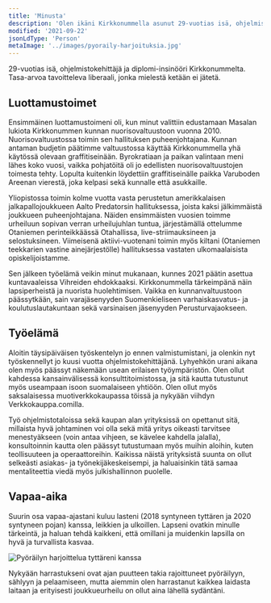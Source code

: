 ```yaml
---
title: 'Minusta'
description: 'Olen ikäni Kirkkonummella asunut 29-vuotias isä, ohjelmistokehittäjä ja diplomi-insinööri. Haluan huolehtia siitä, että lapsilla ja nuorilla on hyvä kasvuympäristö ja valoisa tulevaisuus.'
modified: '2021-09-22'
jsonLdType: 'Person'
metaImage: '../images/pyoraily-harjoituksia.jpg'
---
```



29-vuotias isä, ohjelmistokehittäjä ja diplomi-insinööri Kirkkonummelta. Tasa-arvoa tavoitteleva liberaali, jonka mielestä ketään ei jätetä.

## Luottamustoimet

Ensimmäinen luottamustoimeni oli, kun minut valittiin edustamaan Masalan lukiota Kirkkonummen kunnan nuorisovaltuustoon vuonna 2010. Nuorisovaltuustossa toimin sen hallituksen puheenjohtajana. Kunnan antaman budjetin päätimme valtuustossa käyttää Kirkkonummella yhä käytössä olevaan graffitiseinään. Byrokratiaan ja paikan valintaan meni lähes koko vuosi, vaikka pohjatöitä oli jo edellisten nuorisovaltuustojen toimesta tehty. Lopulta kuitenkin löydettiin graffitiseinälle paikka Varuboden Areenan vierestä, joka kelpasi sekä kunnalle että asukkaille.

<KirkkonummenGraffitiseina alt="Kirkkonummen graffitiseinä ja Varuboden Areena" caption="Kirkkonummen graffitiseinä" />

Yliopistossa toimin kolme vuotta vasta perustetun amerikkalaisen jalkapallojoukkueen Aalto Predatorsin hallituksessa, joista kaksi jälkimmäistä joukkueen puheenjohtajana. Näiden ensimmäisten vuosien toimme urheiluun sopivan verran urheilujuhlan tuntua, järjestämällä ottelumme Otaniemen perinteikkäässä Otahallissa, live-striimauksineen ja selostuksineen. Viimeisenä aktiivi-vuotenani toimin myös kiltani (Otaniemen teekkarien vastine ainejärjestölle) hallituksessa vastaten ulkomaalaisista opiskelijoistamme.

Sen jälkeen työelämä veikin minut mukanaan, kunnes 2021 päätin asettua kuntavaaleissa Vihreiden ehdokkaaksi. Kirkkonummella tärkeimpänä näin lapsiperheistä ja nuorista huolehtimisen. Vaikka en kunnanvaltuustoon päässytkään, sain varajäsenyyden Suomenkieliseen varhaiskasvatus- ja koulutuslautakuntaan sekä varsinaisen jäsenyyden Perusturvajaokseen.

## Työelämä

Aloitin täysipäiväisen työskentelyn jo ennen valmistumistani, ja olenkin nyt työskennellyt jo kuusi vuotta ohjelmistokehittäjänä. Lyhyehkön urani aikana olen myös päässyt näkemään usean erilaisen työympäristön. Olen ollut kahdessa kansainvälisessä konsulttitoimistossa, ja sitä kautta tutustunut myös useampaan isoon suomalaiseen yhtiöön. Olen ollut myös saksalaisessa muotiverkkokaupassa töissä ja nykyään viihdyn Verkkokauppa.comilla.

Työ ohjelmistotaloissa sekä kaupan alan yrityksissä on opettanut sitä, millaista hyvä johtaminen voi olla sekä mitä yritys oikeasti tarvitsee menestyäkseen (voin antaa vihjeen, se kävelee kahdella jalalla), konsultoinnin kautta olen päässyt tutustumaan myös muihin aloihin, kuten teollisuuteen ja operaattoreihin. Kaikissa näistä yrityksistä suunta on ollut selkeästi asiakas- ja työnekijäkeskeisempi, ja haluaisinkin tätä samaa mentaliteettia viedä myös julkishallinnon puolelle.

## Vapaa-aika

Suurin osa vapaa-ajastani kuluu lasteni (2018 syntyneen tyttären ja 2020 syntyneen pojan) kanssa, leikkien ja ulkoillen. Lapseni ovatkin minulle tärkeintä, ja haluan tehdä kaikkeni, että omillani ja muidenkin lapsilla on hyvä ja turvallista kasvaa.

<Image alt="Pyöräilyn harjoittelua tyttäreni kanssa" caption="Pyöräilyn harjoittelua tyttäreni kanssa" />

Nykyään harrastukseni ovat ajan puutteen takia rajoittuneet pyöräilyyn, sählyyn ja pelaamiseen, mutta aiemmin olen harrastanut kaikkea laidasta laitaan ja erityisesti joukkueurheilu on ollut aina lähellä sydäntäni.
